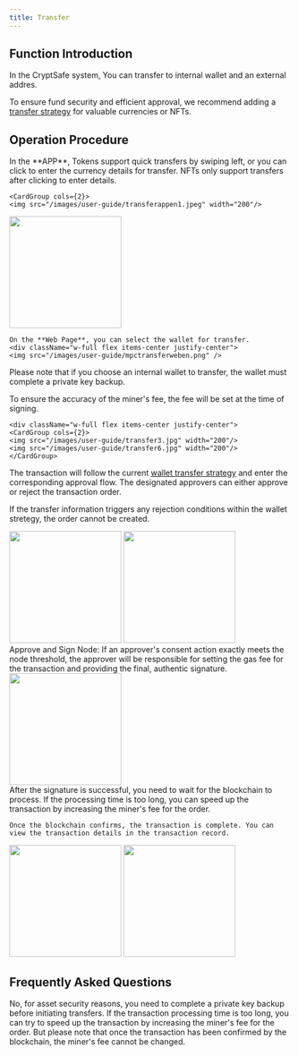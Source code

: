 ```yaml
---
title: Transfer
---
```


##  Function Introduction

In the CryptSafe system, You can transfer to internal wallet and an external addres.

To ensure fund security and efficient approval, we recommend adding a [transfer strategy](/user-guide/mpc-wallet/strategy/approval-flow2) for valuable currencies or NFTs. 

##  Operation Procedure

<Steps>
<Step title="Enter the Transfer Page">
    In the **APP**, Tokens support quick transfers by swiping left, or you can click to enter the currency details for transfer. NFTs only support transfers after clicking to enter details.
<div className="w-full flex items-center justify-center">

    <CardGroup cols={2}>
    <img src="/images/user-guide/transferappen1.jpeg" width="200"/>
   <img src="/images/user-guide/transfer2.jpg" width="200"/>
    </CardGroup>
</div>



    On the **Web Page**, you can select the wallet for transfer.
    <div className="w-full flex items-center justify-center">
    <img src="/images/user-guide/mpctransferweben.png" />
</div>

</Step>
<Step title="Fill in and Confirm Transfer Information">
Please note that if you choose an internal wallet to transfer, the wallet must complete a private key backup.

To ensure the accuracy of the miner's fee, the fee will be set at the time of signing.
    
    <div className="w-full flex items-center justify-center">
    <CardGroup cols={2}>
    <img src="/images/user-guide/transfer3.jpg" width="200"/>
    <img src="/images/user-guide/transfer6.jpg" width="200"/>
    </CardGroup>
</div>
    

    
The transaction will follow the current [wallet transfer strategy](/user-guide/mpc-wallet/strategy/approval-flow2) and enter the corresponding approval flow. The designated approvers can either approve or reject the transaction order.

If the transfer information triggers any rejection conditions within the wallet stretegy, the order cannot be created.

 <div className="w-full flex items-center justify-center">
    <CardGroup cols={2}>
    <img src="/images/user-guide/transfer5.png" width="200"/>
 <img src="/images/user-guide/transfer8.png" width="200"/>
    </CardGroup>
</div>

<Note>
Approve and Sign Node: If an approver's consent action exactly meets the node threshold, the approver will be responsible for setting the gas fee for the transaction and providing the final, authentic signature.
<div className="w-full flex items-center justify-center">
    <img src="/images/user-guide/approveandsignen.jpeg" width="200"/>
</div>
</Note>

</Step>




<Step title="Wait for Signature and Transaction Confirmation">
    After the signature is successful, you need to wait for the blockchain to process. If the processing time is too long, you can speed up the transaction by increasing the miner's fee for the order.
    
    Once the blockchain confirms, the transaction is complete. You can view the transaction details in the transaction record.

 <div className="w-full flex items-center justify-center">
    <CardGroup cols={2}>
    <img src="/images/user-guide/his2.png" width="200"/>
     <img src="/images/user-guide/his3.png" width="200"/>
    </CardGroup>
</div>

</Step>
</Steps>

##  Frequently Asked Questions

<Accordion title="Can an Unbacked Workspace Initiate Transfers?">
No, for asset security reasons, you need to complete a private key backup before initiating transfers.
</Accordion>
<Accordion title="If the miner's fee I set is insufficient, can I increase it during the transaction?">
If the transaction processing time is too long, you can try to speed up the transaction by increasing the miner's fee for the order. But please note that once the transaction has been confirmed by the blockchain, the miner's fee cannot be changed.
</Accordion>
